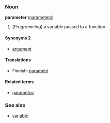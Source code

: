 ===Noun===
'''parameter''' ([[parameters]])

# (''Programming'') a variable passed to a function

====Synonyms 2====
*[[argument]]

====Translations====

*Finnish: [[parametri]]

====Related terms====
*[[parametric]]

===See also===
*[[variable]]
